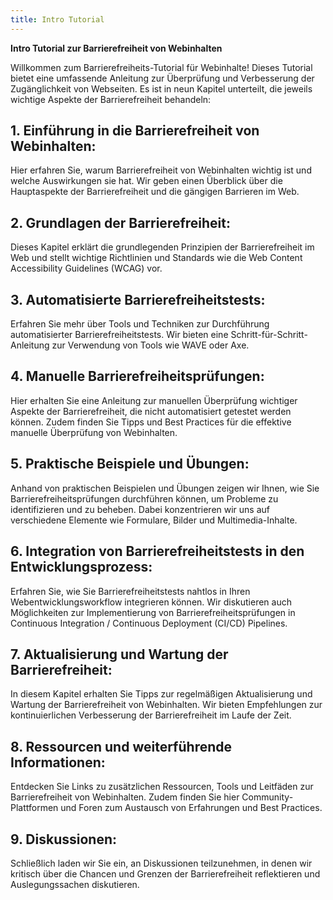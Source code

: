 ```yaml
---
title: Intro Tutorial
---
```

**Intro Tutorial zur Barrierefreiheit von Webinhalten**

Willkommen zum Barrierefreiheits-Tutorial für Webinhalte! Dieses Tutorial bietet eine umfassende Anleitung zur Überprüfung und Verbesserung der Zugänglichkeit von Webseiten. Es ist in neun Kapitel unterteilt, die jeweils wichtige Aspekte der Barrierefreiheit behandeln:

## **1. Einführung in die Barrierefreiheit von Webinhalten:**
Hier erfahren Sie, warum Barrierefreiheit von Webinhalten wichtig ist und welche Auswirkungen sie hat. Wir geben einen Überblick über die Hauptaspekte der Barrierefreiheit und die gängigen Barrieren im Web.

## **2. Grundlagen der Barrierefreiheit:**
Dieses Kapitel erklärt die grundlegenden Prinzipien der Barrierefreiheit im Web und stellt wichtige Richtlinien und Standards wie die Web Content Accessibility Guidelines (WCAG) vor.

## **3. Automatisierte Barrierefreiheitstests:**
Erfahren Sie mehr über Tools und Techniken zur Durchführung automatisierter Barrierefreiheitstests. Wir bieten eine Schritt-für-Schritt-Anleitung zur Verwendung von Tools wie WAVE oder Axe.

## **4. Manuelle Barrierefreiheitsprüfungen:**
Hier erhalten Sie eine Anleitung zur manuellen Überprüfung wichtiger Aspekte der Barrierefreiheit, die nicht automatisiert getestet werden können. Zudem finden Sie Tipps und Best Practices für die effektive manuelle Überprüfung von Webinhalten.

## **5. Praktische Beispiele und Übungen:**
Anhand von praktischen Beispielen und Übungen zeigen wir Ihnen, wie Sie Barrierefreiheitsprüfungen durchführen können, um Probleme zu identifizieren und zu beheben. Dabei konzentrieren wir uns auf verschiedene Elemente wie Formulare, Bilder und Multimedia-Inhalte.

## **6. Integration von Barrierefreiheitstests in den Entwicklungsprozess:**
Erfahren Sie, wie Sie Barrierefreiheitstests nahtlos in Ihren Webentwicklungsworkflow integrieren können. Wir diskutieren auch Möglichkeiten zur Implementierung von Barrierefreiheitsprüfungen in Continuous Integration / Continuous Deployment (CI/CD) Pipelines.

## **7. Aktualisierung und Wartung der Barrierefreiheit:**
In diesem Kapitel erhalten Sie Tipps zur regelmäßigen Aktualisierung und Wartung der Barrierefreiheit von Webinhalten. Wir bieten Empfehlungen zur kontinuierlichen Verbesserung der Barrierefreiheit im Laufe der Zeit.

## **8. Ressourcen und weiterführende Informationen:**
Entdecken Sie Links zu zusätzlichen Ressourcen, Tools und Leitfäden zur Barrierefreiheit von Webinhalten. Zudem finden Sie hier Community-Plattformen und Foren zum Austausch von Erfahrungen und Best Practices.

## **9. Diskussionen:**
Schließlich laden wir Sie ein, an Diskussionen teilzunehmen, in denen wir kritisch über die Chancen und Grenzen der Barrierefreiheit reflektieren und Auslegungssachen diskutieren.